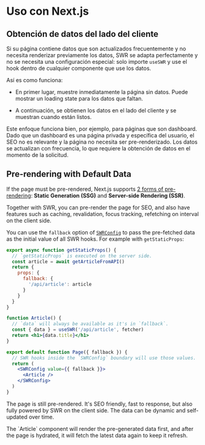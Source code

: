 
# Uso con Next.js

## Obtención de datos del lado del cliente

Si su página contiene datos que son actualizados frecuentemente y no necesita
renderizar previamente los datos, SWR se adapta perfectamente y no se necesita
una configuración especial: solo importe `useSWR` y use el hook dentro de
cualquier componente que use los datos.

Así es como funciona:

- En primer lugar, muestre inmediatamente la página sin datos. Puede mostrar un
  loading state para los datos que faltan.

- A continuación, se obtienen los datos en el lado del cliente y se muestran
  cuando están listos.

Este enfoque funciona bien, por ejemplo, para páginas que son dashboard. Dado
que un dashboard es una página privada y específica del usuario, el SEO no es
relevante y la página no necesita ser pre-renderizado. Los datos se actualizan
con frecuencia, lo que requiere la obtención de datos en el momento de la
solicitud.

## Pre-rendering with Default Data

If the page must be pre-rendered, Next.js supports
[2 forms of pre-rendering](https://nextjs.org/docs/basic-features/data-fetching):
**Static Generation (SSG)** and **Server-side Rendering (SSR)**.

Together with SWR, you can pre-render the page for SEO, and also have features
such as caching, revalidation, focus tracking, refetching on interval on the
client side.

You can use the `fallback` option of [`SWRConfig`](/docs/global-configuration)
to pass the pre-fetched data as the initial value of all SWR hooks. For example
with `getStaticProps`:

```jsx
export async function getStaticProps() {
  // `getStaticProps` is executed on the server side.
  const article = await getArticleFromAPI()
  return {
    props: {
      fallback: {
        '/api/article': article
      }
    }
  }
}

function Article() {
  // `data` will always be available as it's in `fallback`.
  const { data } = useSWR('/api/article', fetcher)
  return <h1>{data.title}</h1>
}

export default function Page({ fallback }) {
  // SWR hooks inside the `SWRConfig` boundary will use those values.
  return (
    <SWRConfig value={{ fallback }}>
      <Article />
    </SWRConfig>
  )
}
```

The page is still pre-rendered. It's SEO friendly, fast to response, but also
fully powered by SWR on the client side. The data can be dynamic and
self-updated over time.

<Callout>
  The `Article` component will render the pre-generated data first, and after
  the page is hydrated, it will fetch the latest data again to keep it refresh.
</Callout>
